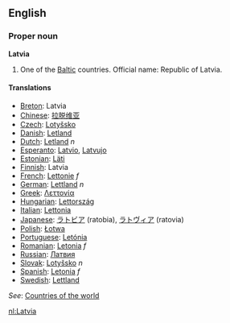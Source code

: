 ==English==
===Proper noun===
'''Latvia'''

# One of the [[Baltic]] countries. Official name: Republic of Latvia.
==== Translations ====
*[[Breton]]: Latvia
*[[Chinese]]: [[拉脱维亚]]
*[[Czech]]: [[Lotyšsko]]
*[[Danish]]: [[Letland]]
*[[Dutch]]: [[Letland]] ''n''
*[[Esperanto]]: [[Latvio]], [[Latvujo]]
*[[Estonian]]: [[Läti]]
*[[Finnish]]: Latvia
*[[French]]: [[Lettonie]] ''f''
*[[German]]: [[Lettland]] ''n''
*[[Greek]]: [[Λεττονία]]
*[[Hungarian]]: [[Lettország]]
*[[Italian]]: [[Lettonia]]
*[[Japanese]]: [[ラトビア]] (ratobia), [[ラトヴィア]] (ratovia)
*[[Polish]]: [[Łotwa]]
*[[Portuguese]]: [[Letónia]]
*[[Romanian]]: [[Letonia]] ''f''
*[[Russian]]: [[Латвия]]
*[[Slovak]]: [[Lotyšsko]] ''n''
*[[Spanish]]: [[Letonia]] ''f''
*[[Swedish]]: [[Lettland]]

''See'': [[Countries of the world]]

[[nl:Latvia]]